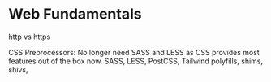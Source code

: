 # Web Fundamentals

http vs https

CSS Preprocessors:
No longer need SASS and LESS as CSS provides most features out of the box now.
SASS, LESS, PostCSS, Tailwind
polyfills, shims, shivs, 